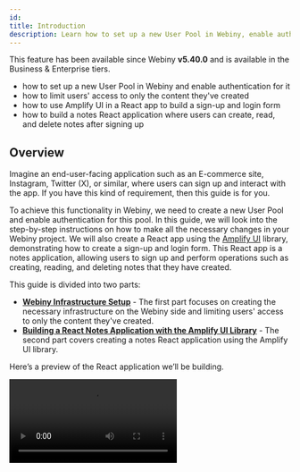 ```yaml
---
id:
title: Introduction
description: Learn how to set up a new User Pool in Webiny, enable authentication for it, and restrict users’ access to only their own content. Additionally, we will build a React Notes App where users can sign up to create, read, and delete their own notes.
---
```



<Alert type="info" title="Can I Use This?">

This feature has been available since Webiny **v5.40.0** and is available in the Business & Enterprise tiers.

</Alert>

<Alert type="success" title="What you will learn">

- how to set up a new User Pool in Webiny and enable authentication for it
- how to limit users' access to only the content they've created
- how to use Amplify UI in a React app to build a sign-up and login form
- how to build a notes React application where users can create, read, and delete notes after signing up

</Alert>

## Overview

Imagine an end-user-facing application such as an E-commerce site, Instagram, Twitter (X), or similar, where users can sign up and interact with the app. If you have this kind of requirement, then this guide is for you.

To achieve this functionality in Webiny, we need to create a new User Pool and enable authentication for this pool. In this guide, we will look into the step-by-step instructions on how to make all the necessary changes in your Webiny project. We will also create a React app using the [Amplify UI](https://ui.docs.amplify.aws/react/connected-components/authenticator) library, demonstrating how to create a sign-up and login form. This React app is a notes application, allowing users to sign up and perform operations such as creating, reading, and deleting notes that they have created.

This guide is divided into two parts:
- **[Webiny Infrastructure Setup](/docs/{version}/headless-cms/notes-app/webiny-infrastructure-setup)** - The first part focuses on creating the necessary infrastructure on the Webiny side and limiting users' access to only the content they've created.
- **[Building a React Notes Application with the Amplify UI Library](/docs/{version}/headless-cms/notes-app/react-notes-app)** - The second part covers creating a notes React application using the Amplify UI library.

Here’s a preview of the React application we’ll be building.

<Video src={notesReactApp} controls={true}/>
